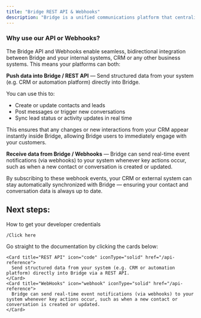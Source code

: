 ```yaml
---
title: "Bridge REST API & Webhooks"
description: "Bridge is a unified communications platform that centralizes conversations from multiple channels — such as WhatsApp Business, email, phone calls, OTA chats, and web forms — into one single collaborative interface.  Through this website, developers can integrate Bridge with other systems such as automation platforms, CRMs, lead management tools, and custom SaaS applications, enabling seamless data exchange and synchronized workflows between Bridge and their existing technology stack."
---
```


### **Why use our API or Webhooks?**

The Bridge API and Webhooks enable seamless, bidirectional integration between Bridge and your internal systems, CRM or any other business systems. This means your platforms can both:

<Icon icon="code" iconType="solid" color="#2563EB" /> **Push data into Bridge / REST API** — Send structured data from your system (e.g. CRM or automation platform) directly into Bridge.

You can use this to:

- Create or update contacts and leads
- Post messages or trigger new conversations
- Sync lead status or activity updates in real time

This ensures that any changes or new interactions from your CRM appear instantly inside Bridge, allowing Bridge users to immediately engage with your customers.

<Icon icon="webhook" iconType="solid" color="#2563EB" /> **Receive data from Bridge / Webhooks** — Bridge can send real-time event notifications (via webhooks) to your system whenever key actions occur, such as when a new contact or conversation is created or updated.

By subscribing to these webhook events, your CRM or external system can stay automatically synchronized with Bridge — ensuring your contact and conversation data is always up to date.

## Next steps:

<Steps>
  <Step title="Credentials" icon="shield-keyhole" iconType="solid" stepNumber={1} titleSize="h3">
    How to get your developer credentials

    /Click here
  </Step>
  <Step title="Code" icon="code" iconType="solid" stepNumber={2} titleSize="h3">
    Go straight to the documentation by clicking the cards below:

    <Card title="REST API" icon="code" iconType="solid" href="/api-reference">
      Send structured data from your system (e.g. CRM or automation platform) directly into Bridge via a REST API.
    </Card>
    <Card title="WebHooks" icon="webhook" iconType="solid" href="/api-reference">
      Bridge can send real-time event notifications (via webhooks) to your system whenever key actions occur, such as when a new contact or conversation is created or updated.
    </Card>
  </Step>
</Steps>